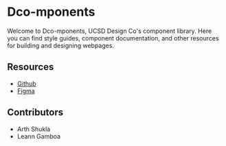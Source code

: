
<Meta title="Welcome" />

# Dco-mponents

Welcome to Dco-mponents, UCSD Design Co's component library. Here you can find style guides, component documentation, and other resources for building and designing webpages.

## Resources

- [Github](https://github.com/ucsddesignco/dco-mponents)
- [Figma](https://example.com/)

## Contributors

- Arth Shukla
- Leann Gamboa
